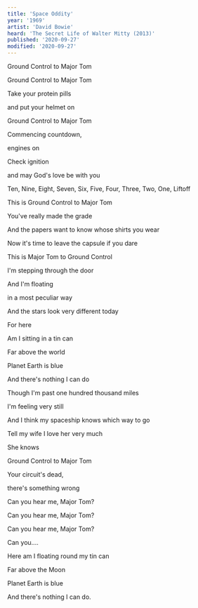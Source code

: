 ```yaml
---
title: 'Space Oddity'
year: '1969'
artist: 'David Bowie'
heard: 'The Secret Life of Walter Mitty (2013)'
published: '2020-09-27'
modified: '2020-09-27'
---
```


<LyricSection>

Ground Control to Major Tom

Ground Control to Major Tom

Take your protein pills

and put your helmet on

</LyricSection>

<LyricSection>

Ground Control to Major Tom

Commencing countdown,

engines on

Check ignition

and may God's love be with you

</LyricSection>

<LyricSection>

Ten, Nine, Eight, Seven, Six, Five, Four, Three, Two, One, Liftoff

</LyricSection>

<LyricSection>

This is Ground Control to Major Tom

You've really made the grade

And the papers want to know whose shirts you wear

Now it's time to leave the capsule if you dare

</LyricSection>

<LyricSection>

This is Major Tom to Ground Control

I'm stepping through the door

And I'm floating

in a most peculiar way

And the stars look very different today

</LyricSection>

<LyricSection>

For here

Am I sitting in a tin can

Far above the world

Planet Earth is blue

And there's nothing I can do

</LyricSection>

<LyricSection>

Though I'm past one hundred thousand miles

I'm feeling very still

And I think my spaceship knows which way to go

Tell my wife I love her very much

She knows

</LyricSection>

<LyricSection>

Ground Control to Major Tom

Your circuit's dead,

there's something wrong

Can you hear me, Major Tom?

Can you hear me, Major Tom?

Can you hear me, Major Tom?

Can you....

</LyricSection>

<LyricSection>

Here am I floating round my tin can

Far above the Moon

Planet Earth is blue

And there's nothing I can do.

</LyricSection>
